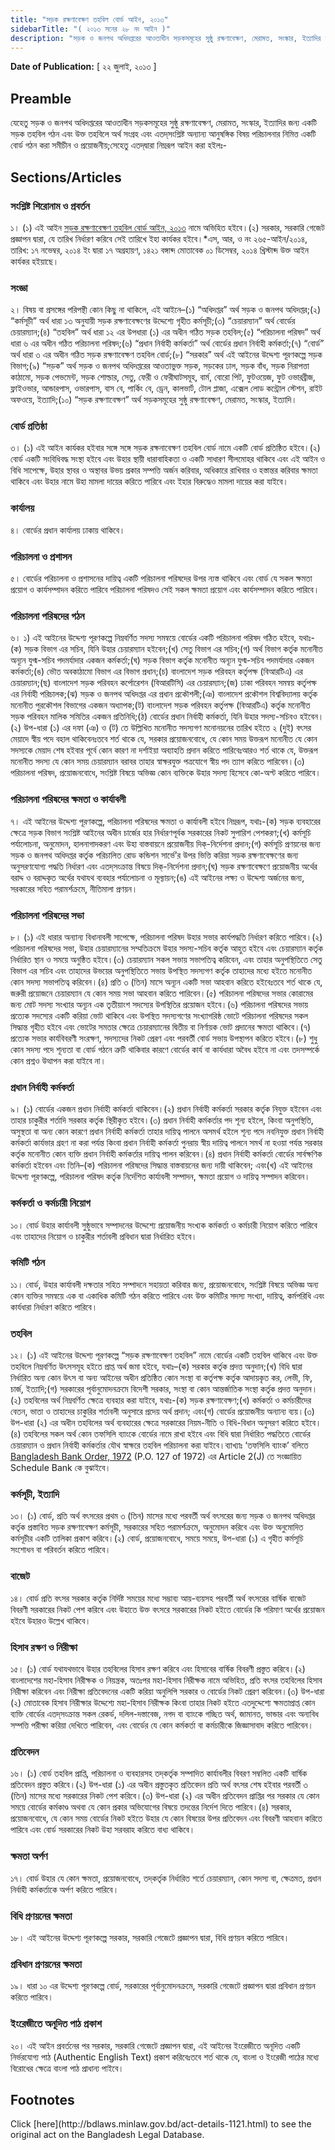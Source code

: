 ```yaml
---
title: "সড়ক রক্ষণাবেক্ষণ তহবিল বোর্ড আইন, ২০১৩"
sidebarTitle: "( ২০১৩ সনের ২৮ নং আইন )"
description: "সড়ক ও জনপথ অধিদপ্তরের আওতাধীন সড়কসমূহের সুষ্ঠু রক্ষণাবেক্ষণ, মেরামত, সংস্কার, ইত্যাদির জন্য একটি সড়ক তহবিল গঠন এবং উক্ত তহবিলে অর্থ সংগ্রহ এবং এতদ্‌সংশ্লিষ্ট অন্যান্য আনুষঙ্গিক বিষয় পরিচালনার নিমিত্ত একটি বোর্ড গঠন করিবার লক্ষ্যে প্রণীত আইন"
---
```


**Date of Publication:** [ ২২ জুলাই, ২০১৩ ]

## Preamble

যেহেতু সড়ক ও জনপথ অধিদপ্তরের আওতাধীন সড়কসমূহের সুষ্ঠু রক্ষণাবেক্ষণ, মেরামত, সংস্কার, ইত্যাদির জন্য একটি সড়ক তহবিল গঠন এবং উক্ত তহবিলে অর্থ সংগ্রহ এবং এতদ্‌সংশ্লিষ্ট অন্যান্য আনুষঙ্গিক বিষয় পরিচালনার নিমিত্ত একটি বোর্ড গঠন করা সমীচীন ও প্রয়োজনীয়;সেহেতু এতদ্‌দ্বারা নিম্নরূপ আইন করা হইলঃ-

## Sections/Articles

### সংশ্লিষ্ট শিরোনাম ও প্রবর্তন

১। (১) এই আইন [সড়ক রক্ষণাবেক্ষণ তহবিল বোর্ড আইন, ২০১৩](/laws/volume-43/act-1121 "সড়ক রক্ষণাবেক্ষণ তহবিল বোর্ড আইন, ২০১৩") নামে অভিহিত হইবে।(২) সরকার, সরকারি গেজেট প্রজ্ঞাপন দ্বারা, যে তারিখ নির্ধারণ করিবে সেই তারিখে ইহা কার্যকর হইবে।\*এস, আর, ও নং ২৬৫-আইন/২০১৪, তারিখ: ১৭ নভেম্বর, ২০১৪ ইং দ্বারা ১৭ অগ্রহায়ণ, ১৪২১ বঙ্গাব্দ মোতাবেক ০১ ডিসেম্বর, ২০১৪ খ্রিস্টাব্দ উক্ত আইন কার্যকর হইয়াছে।

### সংজ্ঞা

২। বিষয় বা প্রসঙ্গের পরিপন্থী কোন কিছু না থাকিলে, এই আইনে–(১) “অধিদপ্তর” অর্থ সড়ক ও জনপথ অধিদপ্তর;(২) “কর্মসূচী” অর্থ ধারা ১৩ অনুযায়ী সড়ক রক্ষণাবেক্ষণের উদ্দেশ্যে গৃহীত কর্মসূচী;(৩) “চেয়ারম্যান” অর্থ বোর্ডের চেয়ারম্যান;(৪) “তহবিল” অর্থ ধারা ১২ এর উপধারা (১) এর অধীন গঠিত সড়ক তহবিল;(৫) “পরিচালনা পরিষদ” অর্থ ধারা ৬ এর অধীন গঠিত পরিচালনা পরিষদ;(৬) “প্রধান নির্বাহী কর্মকর্তা” অর্থ বোর্ডের প্রধান নির্বাহী কর্মকর্তা;(৭) “বোর্ড” অর্থ ধারা ৩ এর অধীন গঠিত সড়ক রক্ষণাবেক্ষণ তহবিল বোর্ড;(৮) “সরকার” অর্থ এই আইনের উদ্দেশ্য পূরণকল্পে সড়ক বিভাগ;(৯) “সড়ক” অর্থ সড়ক ও জনপথ অধিদপ্তরের আওতাভুক্ত সড়ক, সড়কের ঢাল, সড়ক বাঁধ, সড়ক নিরাপত্তা কাঠামো, সড়ক পেভমেন্ট, সড়ক শোল্ডার, সেতু, ফেরী ও ফেরীঘাটসমূহ, বার্ম, বোরো পিট, ফুটওয়েজ, ফুট ওভারব্রীজ, ফ্লাইওভার, আন্ডারপাস, ওভারপাস, বাস বে, পার্কিং বে, ড্রেন, কালভার্ট, টোল প্লাজা, এক্সেল লোড কন্ট্রোল স্টেশন, রাইট অফওয়ে, ইত্যাদি;(১০) “সড়ক রক্ষণাবেক্ষণ” অর্থ সড়কসমূহের সুষ্ঠু রক্ষণাবেক্ষণ, মেরামত, সংস্কার, ইত্যাদি।

### বোর্ড প্রতিষ্ঠা

৩। (১) এই আইন কার্যকর হইবার সঙ্গে সঙ্গে সড়ক রক্ষনাবেক্ষণ তহবিল বোর্ড নামে একটি বোর্ড প্রতিষ্ঠিত হইবে।(২) বোর্ড একটি সংবিধিবদ্ধ সংস্থা হইবে এবং উহার স্থায়ী ধারাবাহিকতা ও একটি সাধারণ সীলমোহর থাকিবে এবং এই আইন ও বিধি সাপেক্ষে, উহার স্থাবর ও অস্থাবর উভয় প্রকার সম্পত্তি অর্জন করিবার, অধিকারে রাখিবার ও হস্তান্তর করিবার ক্ষমতা থাকিবে এবং উহার নামে উহা মামলা দায়ের করিতে পারিবে এবং ইহার বিরুদ্ধেও মামলা দায়ের করা যাইবে।

### কার্যালয়

৪। বোর্ডের প্রধান কার্যালয় ঢাকায় থাকিবে।

### পরিচালনা ও প্রশাসন

৫। বোর্ডের পরিচালনা ও প্রশাসনের দায়িত্ব একটি পরিচালনা পরিষদের উপর ন্যস্ত থাকিবে এবং বোর্ড যে সকল ক্ষমতা প্রয়োগ ও কার্যসম্পাদন করিতে পারিবে পরিচালনা পরিষদও সেই সকল ক্ষমতা প্রয়োগ এবং কার্যসম্পাদন করিতে পারিবে।

### পরিচালনা পরিষদের গঠন

৬। ১) এই আইনের উদ্দেশ্য পূরণকল্পে নিম্নবর্ণিত সদস্য সমন্বয়ে বোর্ডের একটি পরিচালনা পরিষদ গঠিত হইবে, যথাঃ-(ক) সড়ক বিভাগ এর সচিব, যিনি উহার চেয়ারম্যান হইবেন;(খ) সেতু বিভাগ এর সচিব;(গ) অর্থ বিভাগ কর্তৃক মনোনীত অন্যূন যুগ্ম-সচিব পদমর্যাদার একজন কর্মকর্তা;(ঘ) সড়ক বিভাগ কর্তৃক মনোনীত অন্যূন যুগ্ম-সচিব পদমর্যাদার একজন কর্মকর্তা;(ঙ) ভৌত অবকাঠামো বিভাগ এর বিভাগ প্রধান;(চ) বাংলাদেশ সড়ক পরিবহন কর্তৃপক্ষ (বিআরটিএ) এর চেয়ারম্যান;(ছ) বাংলাদেশ সড়ক পরিবহন কর্পোরেশন (বিআরটিসি) এর চেয়ারম্যান;(জ) ঢাকা পরিবহন সমন্বয় কর্তৃপক্ষ এর নির্বাহী পরিচালক;(ঝ) সড়ক ও জনপথ অধিদপ্তর এর প্রধান প্রকৌশলী;(ঞ) বাংলাদেশ প্রকৌশল বিশ্ববিদ্যালয় কর্তৃক মনোনীত পুরকৌশল বিভাগের একজন অধ্যাপক;(ট) বাংলাদেশ সড়ক পরিবহন কর্তৃপক্ষ (বিআরটিএ) কর্তৃক মনোনীত সড়ক পরিবহন মালিক সমিতির একজন প্রতিনিধি;(ঠ) বোর্ডের প্রধান নির্বাহী কর্মকর্তা, যিনি উহার সদস্য-সচিবও হইবেন।(২) উপ-ধারা (১) এর দফা (ঞ) ও (ট) তে উল্লিখিত মনোনীত সদস্যগণ মনোনয়নের তারিখ হইতে ২ (দুই) বৎসর মেয়াদে স্বীয় পদে বহাল থাকিবেনঃতবে শর্ত থাকে যে, সরকার প্রয়োজনবোধে, যে কোন সময় উক্তরূপ মনোনীত যে কোন সদস্যকে মেয়াদ শেষ হইবার পূর্বে কোন কারণ না দর্শাইয়া অব্যাহতি প্রদান করিতে পারিবেঃআরও শর্ত থাকে যে, উক্তরূপ মনোনীত সদস্য যে কোন সময় চেয়ারম্যান বরাবর তাহার স্বাক্ষরযুক্ত পত্রযোগে স্বীয় পদ ত্যাগ করিতে পারিবেন।(৩) পরিচালনা পরিষদ, প্রয়োজনবোধে, সংশ্লিষ্ট বিষয়ে অভিজ্ঞ কোন ব্যক্তিকে উহার সদস্য হিসেবে কো-অপ্ট করিতে পারিবে।

### পরিচালনা পরিষদের ক্ষমতা ও কার্যাবলী

৭। এই আইনের উদ্দেশ্য পূরণকল্পে, পরিচালনা পরিষদের ক্ষমতা ও কার্যাবলী হইবে নিম্নরূপ, যথাঃ-(ক) সড়ক ব্যবহারের ক্ষেত্রে সড়ক বিভাগ সংশ্লিষ্ট আইনের অধীন চার্জের হার নির্ধারণপূর্বক সরকারের নিকট সুপারিশ পেশকরণ;(খ) কর্মসূচি পর্যালোচনা, অনুমোদন, হালনাগাদকরণ এবং উহা বাস্তবায়নে প্রয়োজনীয় দিক্-নির্দেশনা প্রদান;(গ) কর্মসূচি প্রণয়নের জন্য সড়ক ও জনপথ অধিদপ্তর কর্তৃক পরিচালিত রোড কন্ডিশন সার্ভে’র উপর ভিত্তি করিয়া সড়ক রক্ষণাবেক্ষণের জন্য অনুসরণযোগ্য পদ্ধতি নির্ধারণ এবং এতদ্‌সংক্রান্ত বিষয়ে দিক্-নির্দেশনা প্রদান;(ঘ) সড়ক রক্ষণাবেক্ষণে প্রয়োজনীয় অর্থের বরাদ্দ ও বরাদ্দকৃত অর্থের যথাযথ ব্যবহার পর্যালোচনা ও মূল্যায়ন;(ঙ) এই আইনের লক্ষ্য ও উদ্দেশ্য অর্জনের জন্য, সরকারের সহিত পরামর্শক্রমে, নীতিমালা প্রণয়ন।

### পরিচালনা পরিষদের সভা

৮। (১) এই ধারার অন্যান্য বিধানাবলী সাপেক্ষে, পরিচালনা পরিষদ উহার সভার কার্যপদ্ধতি নির্ধারণ করিতে পারিবে।(২) পরিচালনা পরিষদের সভা, উহার চেয়ারম্যানের সম্মতিক্রমে উহার সদস্য-সচিব কর্তৃক আহুত হইবে এবং চেয়ারম্যান কর্তৃক নির্ধারিত স্থান ও সময়ে অনুষ্ঠিত হইবে।(৩) চেয়ারম্যান সকল সভায় সভাপতিত্ব করিবেন, এবং তাহার অনুপস্থিতিতে সেতু বিভাগ এর সচিব এবং তাহাদের উভয়ের অনুপস্থিতিতে সভায় উপস্থিত সদস্যগণ কর্তৃক তাহাদের মধ্যে হইতে মনোনীত কোন সদস্য সভাপতিত্ব করিবেন।(৪) প্রতি ৩ (তিন) মাসে অন্যূন একটি সভা আহবান করিতে হইবেঃতবে শর্ত থাকে যে, জরুরী প্রয়োজনে চেয়ারম্যান যে কোন সময় সভা আহবান করিতে পারিবেন।(৫) পরিচালনা পরিষদের সভার কোরামের জন্য মোট সদস্য সংখ্যার অন্যূন এক তৃতীয়াংশ সদস্যের উপস্থিতির প্রয়োজন হইবে।(৬) পরিচালনা পরিষদের সভায় প্রত্যেক সদস্যের একটি করিয়া ভোট থাকিবে এবং উপস্থিত সদস্যগণের সংখ্যাগরিষ্ঠ ভোটে পরিচালনা পরিষদের সকল সিদ্ধান্ত গৃহীত হইবে এবং ভোটের সমতার ক্ষেত্রে চেয়ারম্যানের দ্বিতীয় বা নির্ণায়ক ভোট প্রদানের ক্ষমতা থাকিবে।(৭) প্রত্যেক সভার কার্যবিবরণী সংরক্ষণ, সদস্যদের নিকট প্রেরণ এবং পরবর্তী বোর্ড সভায় উপস্থাপন করিতে হইবে।(৮) শুধু কোন সদস্য পদে শূন্যতা বা বোর্ড গঠনে ত্রুটি থাকিবার কারণে বোর্ডের কার্য বা কার্যধারা অবৈধ হইবে না এবং তদসম্পর্কে কোন প্রশ্নও উত্থাপন করা যাইবে না।

### প্রধান নির্বাহী কর্মকর্তা

৯। (১) বোর্ডের একজন প্রধান নির্বাহী কর্মকর্তা থাকিবেন।(২) প্রধান নির্বাহী কর্মকর্তা সরকার কর্তৃক নিযুক্ত হইবেন এবং তাহার চাকুরীর শর্তাদি সরকার কর্তৃক স্থিরীকৃত হইবে।(৩) প্রধান নির্বাহী কর্মকর্তার পদ শূন্য হইলে, কিংবা অনুপস্থিতি, অসুস্থতা বা অন্য কোন কারণে প্রধান নির্বাহী কর্মকর্তা তাহার দায়িত্ব পালনে অসমর্থ হইলে শূন্য পদে নবনিযুক্ত প্রধান নির্বাহী কর্মকর্তা কার্যভার গ্রহণ না করা পর্যন্ত কিংবা প্রধান নির্বাহী কর্মকর্তা পুনরায় স্বীয় দায়িত্ব পালনে সমর্থ না হওয়া পর্যন্ত সরকার কর্তৃক মনোনীত কোন ব্যক্তি প্রধান নির্বাহী কর্মকর্তার দায়িত্ব পালন করিবেন।(৪) প্রধান নির্বাহী কর্মকর্তা বোর্ডের সার্বক্ষণিক কর্মকর্তা হইবেন এবং তিনি–(ক) পরিচালনা পরিষদের সিদ্ধান্ত বাস্তবায়নের জন্য দায়ী থাকিবেন; এবং(খ) এই আইনের উদ্দেশ্য পূরণকল্পে, পরিচালনা পরিষদ কর্তৃক নির্দেশিত কার্যাবলী সম্পাদন, ক্ষমতা প্রয়োগ ও দায়িত্ব সম্পাদন করিবেন।

### কর্মকর্তা ও কর্মচারী নিয়োগ

১০। বোর্ড উহার কার্যাবলী সুষ্ঠুভাবে সম্পাদনের উদ্দেশ্যে প্রয়োজনীয় সংখ্যক কর্মকর্তা ও কর্মচারী নিয়োগ করিতে পারিবে এবং তাহাদের নিয়োগ ও চাকুরীর শর্তাবলী প্রবিধান দ্বারা নির্ধারিত হইবে।

### কমিটি গঠন

১১। বোর্ড, উহার কার্যাবলী দক্ষতার সহিত সম্পাদনে সহায়তা করিবার জন্য, প্রয়োজনবোধে, সংশ্লিষ্ট বিষয়ে অভিজ্ঞ অন্য কোন ব্যক্তির সমন্বয়ে এক বা একাধিক কমিটি গঠন করিতে পারিবে এবং উক্ত কমিটির সদস্য সংখ্যা, দায়িত্ব, কর্মপরিধি এবং কার্যধারা নির্ধারণ করিতে পারিবে।

### তহবিল

১২। (১) এই আইনের উদ্দেশ্য পূরণকল্পে “সড়ক রক্ষণাবেক্ষণ তহবিল” নামে বোর্ডের একটি তহবিল থাকিবে এবং উক্ত তহবিলে নিম্নবর্ণিত উৎসসমূহ হইতে প্রাপ্ত অর্থ জমা হইবে, যথাঃ–(ক) সরকার কর্তৃক প্রদত্ত অনুদান;(খ) বিধি দ্বারা নির্ধারিত অন্য কোন উৎস বা অন্য আইনের অধীন প্রতিষ্ঠিত কোন সংস্থা বা কর্তৃপক্ষ কর্তৃক আদায়কৃত কর, লেভী, ফি, চার্জ, ইত্যাদি;(গ) সরকারের পূর্বানুমোদনক্রমে বিদেশী সরকার, সংস্থা বা কোন আন্তর্জাতিক সংস্থা কর্তৃক প্রদত্ত অনুদান।(২) তহবিলের অর্থ নিম্নবর্ণিত ক্ষেত্রে ব্যবহার করা যাইবে, যথাঃ-(ক) সড়ক রক্ষণাবেক্ষণ;(খ) কর্মকর্তা ও কর্মচারীদের বেতন, ভাতা ও তাহাদের চাকুরির শর্তাবলী অনুসারে প্রদেয় অর্থ প্রদান; এবং(গ) বোর্ডের প্রয়োজনীয় অন্যান্য ব্যয়।(৩) উপ-ধারা (২) এর অধীন তহবিলের অর্থ ব্যবহারের ক্ষেত্রে সরকারের নিয়ম-নীতি ও বিধি-বিধান অনুসরণ করিতে হইবে।(৪) তহবিলের সকল অর্থ কোন তফসিলি ব্যাংকে বোর্ডের নামে রাখা হইবে এবং বিধি দ্বারা নির্ধারিত পদ্ধতিতে বোর্ডের চেয়ারম্যান ও প্রধান নির্বাহী কর্মকর্তার যৌথ স্বাক্ষরে তহবিল পরিচালনা করা যাইবে।ব্যাখ্যাঃ ‘তফসিলি ব্যাংক’ বলিতে [Bangladesh Bank Order, 1972](/laws/volume-16/act-415 "Bangladesh Bank Order, 1972 ") (P.O. 127 of 1972) এর Article 2(J) তে সংজ্ঞায়িত Schedule Bank কে বুঝাইবে।

### কর্মসূচী, ইত্যাদি

১৩। (১) বোর্ড, প্রতি অর্থ বৎসরের প্রথম ৩ (তিন) মাসের মধ্যে পরবর্তী অর্থ বৎসরের জন্য সড়ক ও জনপথ অধিদপ্তর কর্তৃক প্রস্তাবিত সড়ক রক্ষণাবেক্ষণ কর্মসূচী, সরকারের সহিত পরামর্শক্রমে, অনুমোদন করিবে এবং উক্ত অনুমোদিত কর্মসূচীর একটি তালিকা প্রকাশ করিবে।(২) বোর্ড, প্রয়োজনবোধে, সময়ে সময়ে, উপ-ধারা (১) এ গৃহীত কর্মসূচি সংশোধন বা পরিবর্তন করিতে পারিবে।

### বাজেট

১৪। বোর্ড প্রতি বৎসর সরকার কর্তৃক নির্দিষ্ট সময়ের মধ্যে সম্ভাব্য আয়-ব্যয়সহ পরবর্তী অর্থ বৎসরের বার্ষিক বাজেট বিবরণী সরকারের নিকট পেশ করিবে এবং উহাতে উক্ত বৎসরে সরকারের নিকট হইতে বোর্ডের কি পরিমাণ অর্থের প্রয়োজন হইবে উহারও উল্লেখ থাকিবে।

### হিসাব রক্ষণ ও নিরীক্ষা

১৫। (১) বোর্ড যথাযথভাবে উহার তহবিলের হিসাব রক্ষণ করিবে এবং হিসাবের বার্ষিক বিবরণী প্রস্তুত করিবে।(২) বাংলাদেশের মহা-হিসাব নিরীক্ষক ও নিয়ন্ত্রক, অতঃপর মহা-হিসাব নিরীক্ষক নামে অভিহিত, প্রতি বৎসর তহবিলের হিসাব নিরীক্ষা করিবেন এবং নিরীক্ষা প্রতিবেদনের একটি করিয়া অনুলিপি সরকার ও বোর্ডের নিকট প্রেরণ করিবেন।(৩) উপ-ধারা (২) মোতাবেক হিসাব নিরীক্ষার উদ্দেশ্যে মহা-হিসাব নিরীক্ষক কিংবা তাহার নিকট হইতে এতদুদ্দেশ্যে ক্ষমতাপ্রাপ্ত কোন ব্যক্তি বোর্ডের এতদ্‌সংক্রান্ত সকল রেকর্ড, দলিল-দস্তাবেজ, নগদ বা ব্যাংকে গচ্ছিত অর্থ, জামানত, ভান্ডার এবং অন্যবিধ সম্পত্তি পরীক্ষা করিয়া দেখিতে পারিবেন, এবং বোর্ডের যে কোন কর্মকর্তা বা কর্মচারীকে জিজ্ঞাসাবাদ করিতে পারিবেন।

### প্রতিবেদন

১৬। (১) বোর্ড তহবিল প্রাপ্তি, পরিচালনা ও ব্যবহারসহ তদ্‌কর্তৃক সম্পাদিত কার্যাবলীর বিবরণ সম্বলিত একটি বার্ষিক প্রতিবেদন প্রস্তুত করিবে।(২) উপ-ধারা (১) এর অধীন প্রস্তুতকৃত প্রতিবেদন প্রতি অর্থ বৎসর শেষ হইবার পরবর্তী ৩ (তিন) মাসের মধ্যে সরকারের নিকট পেশ করিবে।(৩) উপ-ধারা (২) এর অধীন প্রতিবেদন প্রাপ্তির পর সরকার যে কোন সময়ে বোর্ডের কর্মকাণ্ড অথবা যে কোন প্রকার অভিযোগের বিষয়ে তদন্তের নির্দেশ দিতে পারিবে।(৪) সরকার, প্রয়োজনবোধে, যে কোন সময় বোর্ডের নিকট হইতে উহার যে কোন বিষয়ের উপর প্রতিবেদন এবং বিবরণী আহবান করিতে পারিবে এবং বোর্ড সরকারের নিকট উহা সরবরাহ করিতে বাধ্য থাকিবে।

### ক্ষমতা অর্পণ

১৭। বোর্ড উহার যে কোন ক্ষমতা, প্রয়োজনবোধে, তদ্‌কর্তৃক নির্ধারিত শর্তে চেয়ারম্যান, কোন সদস্য বা, ক্ষেত্রমত, প্রধান নির্বাহী কর্মকর্তাকে অর্পণ করিতে পারিবে।

### বিধি প্রণয়নের ক্ষমতা

১৮। এই আইনের উদ্দেশ্য পূরণকল্পে সরকার, সরকারি গেজেটে প্রজ্ঞাপন দ্বারা, বিধি প্রণয়ন করিতে পারিবে।

### প্রবিধান প্রণয়নের ক্ষমতা

১৯। ধারা ১০ এর উদ্দেশ্য পূরণকল্পে বোর্ড, সরকারের পূর্বানুমোদনক্রমে, সরকারি গেজেটে প্রজ্ঞাপন দ্বারা প্রবিধান প্রণয়ন করিতে পারিবে।

### ইংরেজীতে অনূদিত পাঠ প্রকাশ

২০। এই আইন প্রবর্তনের পর সরকার, সরকারি গেজেটে প্রজ্ঞাপন দ্বারা, এই আইনের ইংরেজীতে অনূদিত একটি নির্ভরযোগ্য পাঠ (Authentic English Text) প্রকাশ করিবেঃতবে শর্ত থাকে যে, বাংলা ও ইংরেজী পাঠের মধ্যে বিরোধের ক্ষেত্রে বাংলা পাঠ প্রাধান্য পাইবে।

## Footnotes

<Note>
  Click [here](http://bdlaws.minlaw.gov.bd/act-details-1121.html) to see the original act on the Bangladesh Legal Database.
</Note>
